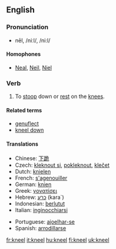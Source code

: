 ==English==

===Pronunciation===
*nēl, /niːl/, /ni:l/

====Homophones====
*[[Neal]], [[Neil]], [[Niel]]

===Verb===
{{irregverb|'''to kneel'''|'''[[kneels]]'''|'''[[knelt]] '''or''' [[kneeled]]'''|'''[[knelt]] '''or''' [[kneeled]]'''|'''[[kneeling]]'''}}

# To [[stoop]] down or [[rest]] on the [[knee]]s.

====Related terms====
*[[genuflect]]
*[[kneel down]]

====Translations====
{{top}}
*Chinese: [[下跪]]
*Czech: [[kleknout si]], [[pokleknout]], [[klečet]]
*Dutch: [[knielen]]
*French: [[s'agenouiller]]
*German: [[knien]]
*Greek: [[γονατίσει]]
*Hebrew: [[כרע]] (kara`)
*Indonesian: [[lutut|berlutut]]
*Italian: [[inginocchiarsi]]
{{mid}}
*Portuguese: [[ajoelhar-se]]
*Spanish: [[arrodillarse]]
{{bottom}}

[[fr:kneel]]
[[it:kneel]]
[[hu:kneel]]
[[fi:kneel]]
[[uk:kneel]]
